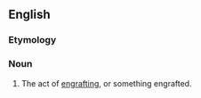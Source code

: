 ==English==

===Etymology===
{{suffix|en|engraft|ment}}

===Noun===
{{en-noun|~}}

# The act of [[engraft]]ing, or something engrafted.